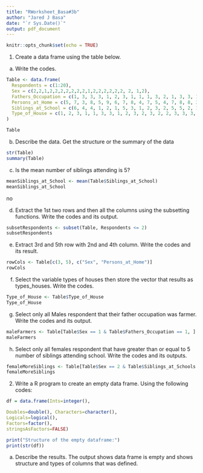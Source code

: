 ```yaml
---
title: "RWorksheet_Basa#3b"
author: "Jared J Basa"
date: "`r Sys.Date()`"
output: pdf_document
---
```


```r
knitr::opts_chunk$set(echo = TRUE)
```

1. Create a data frame using the table below.

a. Write the codes.
```r
Table <- data.frame(
  Respondents = c(1:20),
  Sex = c(2,2,1,2,2,2,2,2,2,2,1,2,2,2,2,2,2, 2, 1,2),
  Fathers_Occupation = c(1, 3, 3, 3, 1, 2, 3, 1, 1, 1, 3, 2, 1, 3, 3, 1, 3, 1, 2, 1),
  Persons_at_Home = c(5, 7, 3, 8, 5, 9, 6, 7, 8, 4, 7, 5, 4, 7, 8, 8, 3, 11, 7, 6),
  Siblings_at_School = c(6, 4, 4, 1, 2, 1, 5, 3, 1, 2, 3, 2, 5, 5, 2, 1, 2, 5, 3, 2),
  Type_of_House = c(1, 2, 3, 1, 1, 3, 3, 1, 2, 3, 2, 3, 2, 2, 3, 3, 3, 3, 3, 2)
)

Table
```
b. Describe the data. Get the structure or the summary of the data
```r
str(Table)
summary(Table)
```
c. Is the mean number of siblings attending is 5?
```r
meanSiblings_at_School <- mean(Table$Siblings_at_School)
meanSiblings_at_School
```
no 


d. Extract the 1st two rows and then all the columns using the subsetting functions.
Write the codes and its output.
```r
subsetRespondents <- subset(Table, Respondents <= 2)
subsetRespondents
```
e. Extract 3rd and 5th row with 2nd and 4th column. Write the codes and its result.
```r
rowCols <- Table[c(3, 5), c("Sex", "Persons_at_Home")]
rowCols
```

f. Select the variable types of houses then store the vector that results as types_houses.
Write the codes.
```r
Type_of_House <- Table$Type_of_House
Type_of_House
```
g. Select only all Males respondent that their father occupation was farmer. Write the
codes and its output.
```r
maleFarmers <- Table[Table$Sex == 1 & Table$Fathers_Occupation == 1, ]
maleFarmers
```
h. Select only all females respondent that have greater than or equal to 5 number of
siblings attending school. Write the codes and its outputs.
```r
femaleMoreSiblings <- Table[Table$Sex == 2 & Table$Siblings_at_Schools >= 5, ]
femaleMoreSiblings
```
2. Write a R program to create an empty data frame. Using the following codes:
```r
df = data.frame(Ints=integer(),

Doubles=double(), Characters=character(),
Logicals=logical(),
Factors=factor(),
stringsAsFactors=FALSE)

print("Structure of the empty dataframe:")
print(str(df))
```
a. Describe the results.
The output shows data frame is empty and shows structure and types of columns that was defined.
